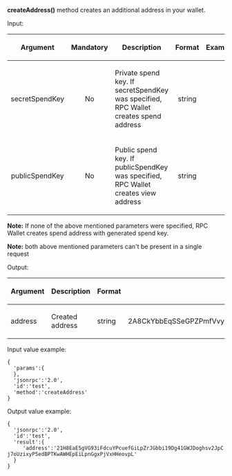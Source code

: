 '''createAddress()''' method creates an additional address in your wallet. 


Input: 

{| cellspacing="0" cellpadding="5" border="1"
! Argument
! Mandatory
! Description
! Format
! Example
|-
| align="center" | secretSpendKey
| align="center" | No
| Private spend key. If secretSpendKey was specified, RPC Wallet creates spend address
| align="center" | string
| align="center" | 
|-
| align="center" | publicSpendKey
| align="center" | No
| Public spend key. If publicSpendKey was specified, RPC Wallet creates view address
| align="center" | string
| align="center" | 
|}

'''Note:''' If none of the above mentioned parameters were specified, RPC Wallet creates spend address with generated spend key. 

'''Note:''' both above mentioned parameters can't be present in a single request


Output: 

{| cellspacing="0" cellpadding="5" border="1"
! Argument
! Description
! Format
! Example
|-
| address
| Created address
| string
| 2A8CkYbbEqSSeGPZPmfVvyUMR3PB1RxQ4XTGE2x7cFsUhxe4hwPzJJBd4TQ38Mc3R7hqRXuU13ABxUqLbtcoyvETNt7MqSw
|}


Input value example:

 {  
   'params':{  
   },
   'jsonrpc':'2.0',
   'id':'test',
   'method':'createAddress'
 }

Output value example:

 {  
   'jsonrpc':'2.0',
   'id':'test',
   'result':{  
      'address':'21H8EaE5gVG93iFdcuYPcuefGiLpZrJGbbi19Dg41GWJDoghsv2JpCj7oUzixyP5edBPTKwAWHEpEiLpnGgxPjVxHHeovpL'
   }
 }